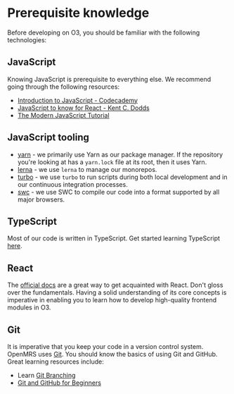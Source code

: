 # Prerequisite knowledge

Before developing on O3, you should be familiar with the following technologies:

## JavaScript

Knowing JavaScript is prerequisite to everything else. We recommend going through the following resources:

- [Introduction to JavaScript - Codecademy](https://www.codecademy.com/learn/introduction-to-javascript)
- [JavaScript to know for React - Kent C. Dodds](https://kentcdodds.com/blog/javascript-to-know-for-react)
- [The Modern JavaScript Tutorial](https://javascript.info/)

## JavaScript tooling

- [yarn](https://yarnpkg.com/) - we primarily use Yarn as our package manager. If the repository you're looking at has a `yarn.lock` file at its root, then it uses Yarn.
- [lerna](https://lerna.js.org/) - we use `lerna` to manage our monorepos.
- [turbo](https://turbo.build/repo) - we use `turbo` to run scripts during both local development and in our continuous integration processes.
- [swc](https://swc.rs/) - we use SWC to compile our code into a format supported by all major browsers.

## TypeScript

Most of our code is written in TypeScript. Get started learning TypeScript [here](https://www.typescriptlang.org/docs/handbook/typescript-in-5-minutes.html).

## React

The [official docs](https://react.dev/) are a great way to get acquainted with React. Don't gloss over the fundamentals. Having a solid understanding of its core concepts is imperative in enabling you to learn how to develop high-quality frontend modules in O3.

## Git

It is imperative that you keep your code in a version control system. OpenMRS uses [Git](https://git-scm.com/). You should know the basics of using Git and GitHub. Great learning resources include:

- Learn [Git Branching](https://learngitbranching.js.org/)
- [Git and GitHub for Beginners](https://www.youtube.com/watch?v=RGOj5yH7evk)
